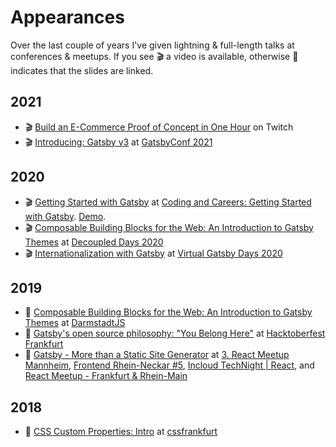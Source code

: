 
<SEO
  title="Appearances"
  description="Over the last couple of years I've given various talks and demos at conferences & meetups. In this overview you can find them all, plus links to slides & videos."
/>


# Appearances

Over the last couple of years I've given lightning & full-length talks at conferences & meetups. If you see 🎬 a video is available, otherwise 📖 indicates that the slides are linked.

## 2021

- 🎬 [Build an E-Commerce Proof of Concept in One Hour](https://www.youtube.com/watch?v=58OD42jyF4o) on Twitch
- 🎬 [Introducing: Gatsby v3](https://www.youtube.com/watch?v=tO-5qFa_hH8) at [GatsbyConf 2021](https://www.gatsbyconf.com/)

## 2020

- 🎬 [Getting Started with Gatsby](https://www.youtube.com/watch?v=vDYwOOXlGjw) at [Coding and Careers: Getting Started with Gatsby](https://www.gatsbyjs.com/gatsby-coding-careers/). [Demo](https://github.com/LekoArts/gatsby-webinar-getting-started).
- 🎬 [Composable Building Blocks for the Web: An Introduction to Gatsby Themes](https://www.youtube.com/watch?v=RLxYuRmTq8c) at [Decoupled Days 2020](https://2020.decoupleddays.com/session/composable-building-blocks-web-introduction-gatsby-themes)
- 🎬 [Internationalization with Gatsby](https://www.youtube.com/watch?v=p-TyigucHcU) at [Virtual Gatsby Days 2020](https://www.gatsbyjs.com/blog/2020-06-23-reconfiguring-gatsby-days/)

## 2019

- 📖 [Composable Building Blocks for the Web: An Introduction to Gatsby Themes](https://github.com/LekoArts/talks/blob/main/composable-building-blocks-for-the-web/composable-building-blocks-for-the-web.pdf) at [DarmstadtJS](https://www.meetup.com/de-DE/DarmstadtJS/events/266285684/)
- 📖 [Gatsby's open source philosophy: "You Belong Here"](https://github.com/LekoArts/talks/blob/main/gatsbys-open-source-philosophy/Gatsbys-Open-Source-Philosophy.pdf) at [Hacktoberfest Frankfurt](https://www.eventbrite.com/e/hacktoberfest-frankfurt-2019-tickets-71269742719#)
- 📖 [Gatsby - More than a Static Site Generator](https://github.com/LekoArts/talks/blob/main/gatsby-more-than-a-ssg/Gatsby-More-Than-A-Static-Site-Genator.pdf) at [3. React Meetup Mannheim](https://www.meetup.com/de-DE/React-Meetup-Mannheim/events/260338372/), [Frontend Rhein-Neckar #5](https://www.meetup.com/de-DE/Frontend-Rhein-Neckar/events/259360008/), [Incloud TechNight | React](https://www.meetup.com/de-DE/Incloud-Tech-Night/events/259269967/), and [React Meetup - Frankfurt & Rhein-Main](https://www.meetup.com/de-DE/React-Meetup-Frankfurt/events/255647987/)

## 2018

- 📖 [CSS Custom Properties: Intro](https://github.com/LekoArts/talks/blob/main/css-custom-properties-intro/CSS-Custom-Properties-Intro.pdf) at [cssfrankfurt](https://cssfrankfurt.de/)
